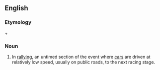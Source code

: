==English==

===Etymology===
{{term|transport}} + {{term|stage}}

===Noun===
{{head|en|noun|head=[[transport]] [[stage]]}}

# {{context|motor racing|lang=en}} In [[rallying]], an untimed section of the event where [[cars]] are driven at relatively low speed, usually on public roads, to the next racing stage.